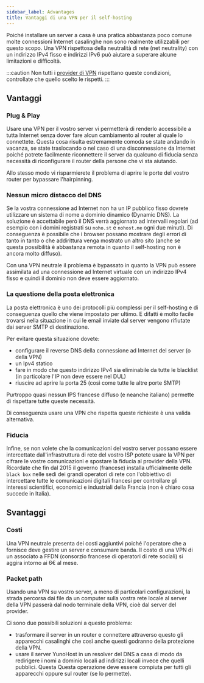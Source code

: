 ```yaml
---
sidebar_label: Advantages
title: Vantaggi di una VPN per il self-hosting
---
```


Poiché installare un server a casa è una pratica abbastanza poco comune molte connessioni Internet casalinghe non sono realmente utilizzabili per questo scopo. Una VPN rispettosa della neutralità di rete (net neutrality) con un indirizzo IPv4 fisso e indirizzi IPv6 può aiutare a superare alcune limitazioni e difficoltà.

:::caution
Non tutti i [provider di VPN](/admin/install/providers/vpn/) rispettano queste condizioni, controllate che quello scelto le rispetti.
:::

## Vantaggi

### Plug & Play

Usare una VPN per il vostro server vi permetterà di renderlo accessibile a tutta Internet senza dover fare alcun cambiamento al router al quale lo connettete. Questa cosa risulta estremamente comoda se state andando in vacanza, se state traslocando o nel caso di una disconnessione da Internet poiché potrete facilmente riconnettere il server da qualcuno di fiducia senza necessità di riconfigurare il router della persone che vi sta aiutando.

Allo stesso modo vi risparmierete il problema di aprire le porte del vostro router per bypassare l'hairpinning.

### Nessun micro distacco del DNS

Se la vostra connessione ad Internet non ha un IP pubblico fisso dovrete utilizzare un sistema di nome a dominio dinamico (Dynamic DNS). La soluzione è accettabile però il DNS verrà aggiornato ad intervalli regolari (ad esempio con i domini registrati su `noho.st` e `nohost.me` ogni due minuti). Di conseguenza è possibile che i browser possano mostrare degli errori di tanto in tanto o che addirittura venga mostrato un altro sito (anche se questa possibilità è abbastanza remota in quanto il self-hosting non è ancora molto diffuso).

Con una VPN neutrale il problema è bypassato in quanto la VPN può essere assimilata ad una connessione ad Internet virtuale con un indirizzo IPv4 fisso e quindi il dominio non deve essere aggiornato.

### La questione della posta elettronica

La posta elettronica è uno dei protocolli più complessi per il self-hosting e di conseguenza quello che viene impostato per ultimo. E difatti è molto facile trovarsi nella situazione in cui le email inviate dal server vengono rifiutate dai server SMTP di destinazione.

Per evitare questa situazione dovete:

- configurare il reverse DNS della connessione ad Internet del server (o della VPN)
- un Ipv4 statico
- fare in modo che questo indirizzo IPv4 sia eliminabile da tutte le blacklist (in particolare l'IP non deve essere nel DUL)
- riuscire ad aprire la porta 25 (così come tutte le altre porte SMTP)

Purtroppo quasi nessun IPS francese diffuso (e neanche italiano) permette di rispettare tutte queste necessità.

Di conseguenza usare una VPN che rispetta queste richieste è una valida alternativa.

### Fiducia

Infine, se non volete che la comunicazioni del vostro server possano essere intercettate dall'infrastruttura di rete del vostro ISP potete usare la VPN per cifrare le vostre comunicazioni e spostare la fiducia al provider della VPN. Ricordate che fin dal 2015 il governo (francese) installa ufficialmente delle `black box` nelle sedi dei grandi operatori di rete con l'obbiettivo di intercettare tutte le comunicazioni digitali francesi per controllare gli interessi scientifici, economici e industriali della Francia (non è chiaro cosa succede in Italia).

## Svantaggi

### Costi

Una VPN neutrale presenta dei costi aggiuntivi poiché l'operatore che a fornisce deve gestire un server e consumare banda. Il costo di una VPN di un associato a FFDN (consorzio francese di operatori di rete sociali) si aggira intorno ai 6€ al mese.

### Packet path

Usando una VPN su vostro server, a meno di particolari configurazioni, la strada percorsa dai file da un computer sulla vostra rete locale al server della VPN passerà dal nodo terminale della VPN, cioè dal server del provider.

Ci sono due possibili soluzioni a questo problema:

- trasformare il server in un router e connettere attraverso questo gli apparecchi casalinghi che così anche questi godranno della protezione della VPN.
- usare il server YunoHost in un resolver del DNS a casa di modo da redirigere i nomi a dominio locali ad indirizzi locali invece che quelli pubblici. Questa Questa operazione deve essere compiuta per tutti gli apparecchi oppure sul router (se lo permette).

